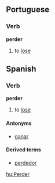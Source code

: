 ==Portuguese==
===Verb===
'''perder'''

# to [[lose]]

==Spanish==
===Verb===
'''perder'''

# to [[lose]]

====Antonyms====
*[[ganar]]

====Derived terms====
*[[perdedor]]

[[hu:Perder]]
